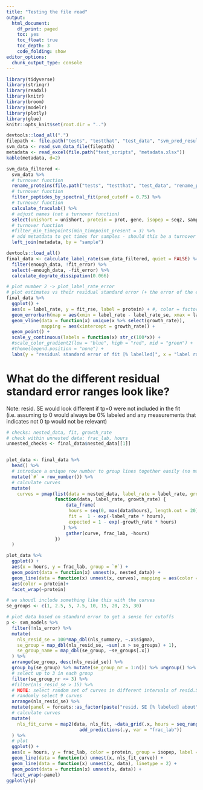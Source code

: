 ```yaml
---
title: "Testing the file read"
output: 
  html_document:
    df_print: paged
    toc: yes
    toc_float: true
    toc_depth: 3
    code_folding: show
editor_options: 
  chunk_output_type: console
---
```


```r
library(tidyverse)
library(stringr)
library(readxl)
library(knitr)
library(broom)
library(modelr)
library(plotly)
library(glue)
knitr::opts_knit$set(root.dir = "..") 
```


```r
devtools::load_all(".")
filepath <- file.path("tests", "testthat", "test_data", "svm_pred_results.csv")
svm_data <- read_svm_data_file(filepath)
metadata <- read_excel(file.path("test_scripts", "metadata.xlsx"))
kable(metadata, d=2)
```



```r
svm_data_filtered <- 
  svm_data %>% 
  # turnover function
  rename_proteins(file.path("tests", "testthat", "test_data", "rename_prot.xlsx")) %>% 
  # turnover function
  filter_peptides_by_spectral_fit(pred_cutoff = 0.75) %>% 
  # turnover function
  calculate_fraculab() %>% 
  # adjust names (not a turnover function)
  select(unishort = uniShort, protein = prot, gene, isopep = seqz, sample, frac_ulab, frac_lab) %>% 
  # turnover function
  #filter_min_timepoints(min_timepoint_present = 3) %>% 
  # add metatdata to get times for samples - should this be a turnover function?
  left_join(metadata, by = "sample")
```

```r
devtools::load_all()
final_data <- calculate_label_rate(svm_data_filtered, quiet = FALSE) %>% 
  filter(enough_data, !fit_error) %>% 
  select(-enough_data, -fit_error) %>% 
  calculate_degrate_dissipation(0.066)
```


```r
# plot number 2 -> plot_label_rate_error
# plot estimates vs their residual standard error (+ the error of the estimate itself)
final_data %>% 
  ggplot() +
  aes(x = label_rate, y = fit_rse, label = protein) + #, color = factor(num_datapoints)) +
  geom_errorbarh(map = aes(xmin = label_rate - label_rate_se, xmax = label_rate + label_rate_se)) +
  geom_vline(data = function(x) unique(x %>% select(growth_rate)),
             mapping = aes(xintercept = growth_rate)) +
  geom_point() +
  scale_y_continuous(labels = function(x) str_c(100*x)) +
  #scale_color_gradient2(low = "blue", high = "red", mid = "green") +
  #theme(legend.position = "none") + 
  labs(y = "residual standard error of fit [% labelled]", x = "label rate [1/time]")
```

# What do the different residual standard error ranges look like?

Note: resid. SE would look different if tp=0 were not included in the fit (i.e. assuming tp 0 would always be 0% labeled and any measurements that indicates not 0 tp would not be relevant)


```r
# checks: nested_data, fit, growth_rate
# check within unnested data: frac_lab, hours
unnested_checks <- final_data$nested_data[[1]]


plot_data <- final_data %>% 
  head() %>% 
  # introduce a unique row number to group lines together easily (no matter if it's proteins or peptides)
  mutate(`#` = row_number()) %>% 
  # calculate curves
  mutate(
    curves = pmap(list(data = nested_data, label_rate = label_rate, growth_rate = growth_rate),
                  function(data, label_rate, growth_rate) {
                      data_frame(
                       hours = seq(0, max(data$hours), length.out = 20),
                       fit =  1 - exp(-label_rate * hours),
                       expected = 1 - exp(-growth_rate * hours)
                     ) %>% 
                      gather(curve, frac_lab, -hours)
                  })
  )

plot_data %>% 
  ggplot() +
  aes(x = hours, y = frac_lab, group = `#`) +
  geom_point(data = function(x) unnest(x, nested_data)) +
  geom_line(data = function(x) unnest(x, curves), mapping = aes(color = NULL, group = curve, linetype = curve)) +
  aes(color = protein)+
  facet_wrap(~protein)
```


```r
# we shoudl include something like this with the curves
se_groups <- c(1, 2.5, 5, 7.5, 10, 15, 20, 25, 30)

# plot data based on standard error to get a sense for cutoffs
p <- svm_models %>%
  filter(!nls_error) %>%
  mutate(
    nls_resid_se = 100*map_dbl(nls_summary, ~.x$sigma),
    se_group = map_dbl(nls_resid_se, ~sum(.x > se_groups) + 1),
    se_group_name = map_dbl(se_group, ~se_groups[.x])
  ) %>%
  arrange(se_group, desc(nls_resid_se)) %>% 
  group_by(se_group) %>% mutate(se_group_nr = 1:n()) %>% ungroup() %>% 
  # select up to 3 in each group
  filter(se_group_nr <= 3) %>% 
  #filter(nls_resid_se > 15) %>%
  # NOTE: select random set of curves in different intervals of resid.SE
  # randomly select 9 curves
  arrange(nls_resid_se) %>% 
  mutate(panel = forcats::as_factor(paste("resid. SE [% labeled] about", se_group_name))) %>% 
  # calculate curves
  mutate(
    nls_fit_curve = map2(data, nls_fit, ~data_grid(.x, hours = seq_range(hours, 20)) %>%
                           add_predictions(.y, var = "frac_lab"))
  ) %>%
  # plot
  ggplot() +
  aes(x = hours, y = frac_lab, color = protein, group = isopep, label = nls_resid_se) +
  geom_line(data = function(x) unnest(x, nls_fit_curve)) +
  geom_line(data = function(x) unnest(x, data), linetype = 2) +
  geom_point(data = function(x) unnest(x, data)) +
  facet_wrap(~panel)
ggplotly(p)
```

